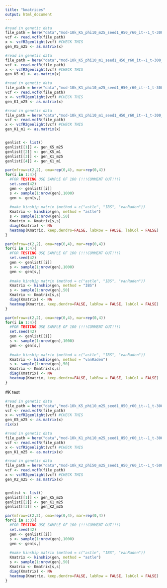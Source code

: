 ```yaml
---
title: "kmatrices"
output: html_document
---
```

```r
#read in genetic data
file_path = here("data","mod-10k_K5_phi10_m25_seed1_H50_r60_it--1_t-300_spp-spp_0.vcf")
vcf <- read.vcfR(file_path)
x <- vcfR2genlight(vcf) #CHECK THIS
gen_K5_m25 <- as.matrix(x)

#read in genetic data
file_path = here("data","mod-10k_K5_phi10_m1_seed1_H50_r60_it--1_t-300_spp-spp_0.vcf")
vcf <- read.vcfR(file_path)
x <- vcfR2genlight(vcf) #CHECK THIS
gen_K5_m1 <- as.matrix(x)

#read in genetic data
file_path = here("data","mod-10k_K1_phi10_m25_seed1_H50_r60_it--1_t-300_spp-spp_0.vcf")
vcf <- read.vcfR(file_path)
x <- vcfR2genlight(vcf) #CHECK THIS
gen_K1_m25 <- as.matrix(x)

#read in genetic data
file_path = here("data","mod-10k_K1_phi10_m1_seed1_H50_r60_it--1_t-300_spp-spp_0.vcf")
vcf <- read.vcfR(file_path)
x <- vcfR2genlight(vcf) #CHECK THIS
gen_K1_m1 <- as.matrix(x)


genlist <- list()
genlist[[1]] <- gen_K5_m25
genlist[[2]] <- gen_K5_m1
genlist[[3]] <- gen_K1_m25
genlist[[4]] <- gen_K1_m1
```

```r
par(mfrow=c(2,2), oma=rep(0,4), mar=rep(0,4))
for(i in 1:4){
  #FOR TESTING USE SAMPLE OF 100 (!!!COMMENT OUT!!!)
  set.seed(42)
  gen <- genlist[[i]]
  s <- sample(1:nrow(gen),1000)
  gen <- gen[s,]
      
  #make kinship matrix (method = c("astle", "IBS", "vanRaden"))
  Kmatrix <- kinship(gen, method = "astle")
  s <- sample(1:nrow(gen),50)
  Kmatrix <- Kmatrix[s,s]
  diag(Kmatrix) <- NA
  heatmap(Kmatrix, keep.dendro=FALSE, labRow = FALSE, labCol = FALSE)
}
```
```r
par(mfrow=c(2,2), oma=rep(0,4), mar=rep(0,4))
for(i in 1:4){
  #FOR TESTING USE SAMPLE OF 100 (!!!COMMENT OUT!!!)
  set.seed(42)
  gen <- genlist[[i]]
  s <- sample(1:nrow(gen),1000)
  gen <- gen[s,]
      
  #make kinship matrix (method = c("astle", "IBS", "vanRaden"))
  Kmatrix <- kinship(gen, method = "IBS")
  s <- sample(1:nrow(gen),50)
  Kmatrix <- Kmatrix[s,s]
  diag(Kmatrix) <- NA
  heatmap(Kmatrix, keep.dendro=FALSE, labRow = FALSE, labCol = FALSE)
}
```
```r
par(mfrow=c(2,2), oma=rep(0,4), mar=rep(0,4))
for(i in 1:4){
  #FOR TESTING USE SAMPLE OF 100 (!!!COMMENT OUT!!!)
  set.seed(42)
  gen <- genlist[[i]]
  s <- sample(1:nrow(gen),1000)
  gen <- gen[s,]
      
  #make kinship matrix (method = c("astle", "IBS", "vanRaden"))
  Kmatrix <- kinship(gen, method = "vanRaden")
  s <- sample(1:nrow(gen),50)
  Kmatrix <- Kmatrix[s,s]
  diag(Kmatrix) <- NA
  heatmap(Kmatrix, keep.dendro=FALSE, labRow = FALSE, labCol = FALSE)
}
```


#K test
```r
#read in genetic data
file_path = here("data","mod-10k_K5_phi10_m25_seed1_H50_r60_it--1_t-300_spp-spp_0.vcf")
vcf <- read.vcfR(file_path)
x <- vcfR2genlight(vcf) #CHECK THIS
gen_K5_m25 <- as.matrix(x)
rix(x)

#read in genetic data
file_path = here("data","mod-10k_K1_phi10_m25_seed1_H50_r60_it--1_t-300_spp-spp_0.vcf")
vcf <- read.vcfR(file_path)
x <- vcfR2genlight(vcf) #CHECK THIS
gen_K1_m25 <- as.matrix(x)

#read in genetic data
file_path = here("data","mod-10k_K2_phi50_m25_seed1_H50_r60_it--1_t-500_spp-spp_0.vcf")
vcf <- read.vcfR(file_path)
x <- vcfR2genlight(vcf) #CHECK THIS
gen_K2_m25 <- as.matrix(x)


genlist <- list()
genlist[[1]] <- gen_K5_m25
genlist[[2]] <- gen_K1_m25
genlist[[3]] <- gen_K2_m25
```

```r
par(mfrow=c(2,2), oma=rep(0,4), mar=rep(0,4))
for(i in 1:3){
  #FOR TESTING USE SAMPLE OF 100 (!!!COMMENT OUT!!!)
  set.seed(42)
  gen <- genlist[[i]]
  s <- sample(1:nrow(gen),1000)
  gen <- gen[s,]
      
  #make kinship matrix (method = c("astle", "IBS", "vanRaden"))
  Kmatrix <- kinship(gen, method = "astle")
  s <- sample(1:nrow(gen),50)
  Kmatrix <- Kmatrix[s,s]
  diag(Kmatrix) <- NA
  heatmap(Kmatrix, keep.dendro=FALSE, labRow = FALSE, labCol = FALSE)
}
```